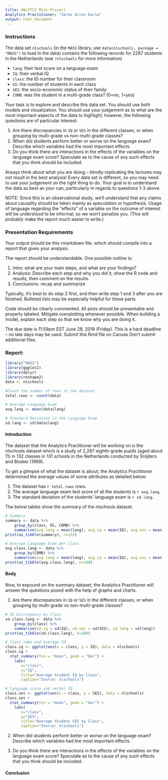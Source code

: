 ```yaml
---
title: ANLYTC3 Mini-Project
Analytics Practitioner: "Zarex Alvin Daria"
output: html_document
---
```



### Instructions 

The data set `nlschools` (in the `MASS` library, use `data(nlschools, package = "MASS")` to load in the data) contains the following records for 2287 students in the Netherlands (see `?nlschools` for more information) 

* `lang`: their test score on a language exam
* `IQ`: their verbal IQ
* `class`: the ID number for their classroom
* `GS`: the number of students in each class
* `SES`: the socio-economic status of their family
* `COMB`: was the student in a multi-grade class? (0=no, 1=yes)

Your task is to explore and describe this data set. You should use both models and visualization. You should use your judgement as to what are the most important aspects of the data to highlight; however, the following questions are of particular interest:

1. Are there discrepancies in `IQ` or `SES` in the different classes, or when grouping by multi-grade vs non-multi-grade classes?
2. When did students perform better or worse on the language exam? Describe which variables had the most important effects. 
3. Do you think there are interactions in the effects of the variables on the language exam score? Speculate as to the cause of any such effects that you think should be included.

Always think about what you are doing -- blindly replicating the lectures may not result in the best analysis! Every data set is different, so you may need to use your judgement on the right thing to do. Your goal is to understand the data as best as your can, particularly in regards to questions 1-3 above.

NOTE: Since this is an observational study, we'll understand that any claims about causality should be taken mainly as speculation or hypothesis. Usage of language regarding the "effects" of a variable on the outcome of interest will be understood to be informal, so we won't penalize you. (This will probably make the report much easier to write.)

### Presentation Requirements

Your output should be this rmarkdown file, which should compile into a report that gives your analysis. 

The report should be understandable. One possible outline is: 

1. Intro: what are your main steps, and what are your findings?
2. Analysis: Describe each step and why you did it, show the R code and results, then comment on the results.
3. Conclusions: recap and summarize 

Typically, it's best to do step 2 first, and then write step 1 and 3 after you are finished. Bulleted lists may be especially helpful for these parts. 

Code should be clearly commented. All plots should be presentable and properly labeled. Mitigate overplotting whenever possible. When building a model, explain each step so that we know why you are doing it. 

The due date is 11:59pm EST June 28, 2019 (Friday). This is a hard deadline -- no late days may be used. Submit this Rmd file on Canvas Don't submit additional files.

### Report:

```r
library("MASS")
library(ggplot2)
library(dplyr)
library(reshape2)
data <- nlschools

#Count the number of rows in the dataset
total.rows <- count(data)

# Average Language Exam
avg.lang <- mean(data$lang)

# Standard Deviation in the Language Exam
sd.lang <- sd(data$lang)

```

#### Introduction
The dataset that the Analytics Practitioner will be working on is the nlschools dataset which is a study of 2,287 eighth-grade pupils (aged about 11) in 132 classes in 131 schools in the Netherlands conducted by Snijders and Bosker (1999).

To get a glimpse of what the dataset is about, the Analytics Practitioner determined the average values of some attributes as detailed below:

1. The dataset has `r total.rows` rows.
2. The average language exam test score of all the students is `r avg.lang`.
3. The standard deviation of the students' language exam is `r sd.lang`.

The below tables show the summary of the nlschools dataset.

```r
# Summary
summary <- data %>%
    group_by(class, GS, COMB) %>%
    summarise(avg.lang = mean(lang), avg.iq = mean(IQ), avg.ses = mean(SES))
print(as_tibble(summary), n=133)

# Average Language Exam per class
avg.class.lang <- data %>%
    group_by(COMB) %>%
    summarise(avg.lang = mean(lang), avg.iq = mean(IQ), avg.ses = mean(SES))
print(as_tibble(avg.class.lang), n=100)
```


#### Body
Now, to expound on the summary dataset, the Analytics Practitioner will answer the questions posed with the help of graphs and charts.


1. Are there discrepancies in `IQ` or `SES` in the different classes, or when grouping by multi-grade vs non-multi-grade classes?

```r
# IQ Discrepancy by Class
sd.class.lang <- data %>%
    group_by(class) %>%
    summarise(sd.iq = sd(IQ), sd.ses = sd(SES), sd.lang = sd(lang))
print(as_tibble(sd.class.lang), n=100)
```

```r
# Class name and Average IQ
class.iq <- ggplot(aes(x = class, y = IQ), data = nlschools)
class.iq + 
  stat_summary(fun = "mean", geom = "bar") +
    labs(
       x="class",
       y="IQ",
       title="Average Student IQ by Class", 
       caption="Source: nlschools")
```

```r
# language score and verbal IQ
class.ses <- ggplot(aes(x = class, y = SES), data = nlschools)
class.ses + 
  stat_summary(fun = "mean", geom = "bar") +
    labs(
       x="class",
       y="SES",
       title="Average Student SES by Class", 
       caption="Source: nlschools")
```




2. When did students perform better or worse on the language exam? Describe which variables had the most important effects.







3. Do you think there are interactions in the effects of the variables on the language exam score? Speculate as to the cause of any such effects that you think should be included.




#### Conclusion

